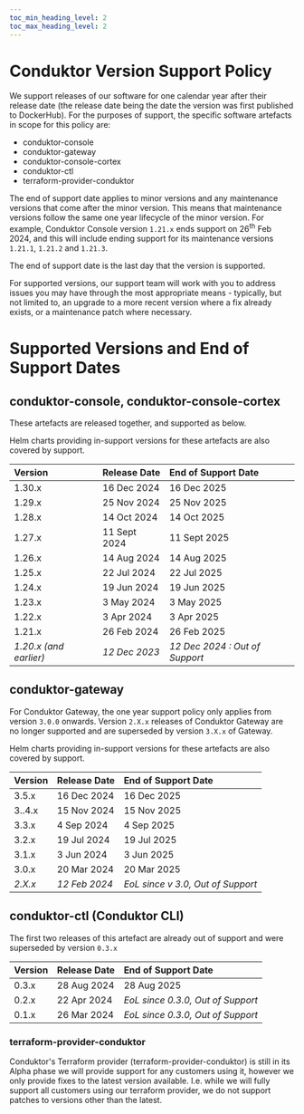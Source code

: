 ```yaml
---
toc_min_heading_level: 2
toc_max_heading_level: 2
---
```


# Conduktor Version Support Policy

We support releases of our software for one calendar year after their release date (the release date being the date the version was first published to DockerHub). For the purposes of support, the specific software artefacts in scope for this policy are:

* conduktor-console
* conduktor-gateway
* conduktor-console-cortex
* conduktor-ctl
* terraform-provider-conduktor

The end of support date applies to minor versions and any maintenance versions that come after the minor version. This means that maintenance versions follow the same one year lifecycle of the minor version. For example, Conduktor Console version `1.21.x` ends support on 26<sup>th</sup> Feb 2024, and this will include ending support for its maintenance versions `1.21.1`, `1.21.2` and `1.21.3`.

The end of support date is the last day that the version is supported.

For supported versions, our support team will work with you to address issues you may have through the most appropriate means - typically, but not limited to, an upgrade to a more recent version where a fix already exists, or a maintenance patch where necessary.

# Supported Versions and End of Support Dates

## conduktor-console, conduktor-console-cortex

These artefacts are released together, and supported as below.

Helm charts providing in-support versions for these artefacts are also covered by support.

| **Version**            | **Release Date** | **End of Support Date**        |
| :--------------------- | :--------------- | :----------------------------- |
| 1.30.x                 | 16 Dec 2024      | 16 Dec 2025                    |
| 1.29.x                 | 25 Nov 2024      | 25 Nov 2025                    |
| 1.28.x                 | 14 Oct 2024      | 14 Oct 2025                    |
| 1.27.x                 | 11 Sept 2024     | 11 Sept 2025                   |
| 1.26.x                 | 14 Aug 2024      | 14 Aug 2025                    |
| 1.25.x                 | 22 Jul 2024      | 22 Jul 2025                    |
| 1.24.x                 | 19 Jun 2024      | 19 Jun 2025                    |
| 1.23.x                 | 3 May 2024       | 3 May 2025                     |
| 1.22.x                 | 3 Apr 2024       | 3 Apr 2025                     |
| 1.21.x                 | 26 Feb 2024      | 26 Feb 2025                    |
| *1.20.x (and earlier)* | *12 Dec 2023*    | *12 Dec 2024 : Out of Support* |

## conduktor-gateway

For Conduktor Gateway, the one year support policy only applies from version `3.0.0` onwards. Version `2.X.x` releases of Conduktor Gateway are no longer supported and are superseded by version `3.X.x` of Gateway.

Helm charts providing in-support versions for these artefacts are also covered by support.

| **Version** | **Release Date**  | **End of Support Date**           |
| :---------- | :---------------- | :-------------------------------- |
| 3.5.x       | 16 Dec 2024       | 16 Dec 2025                       |
| 3..4.x      | 15 Nov 2024       | 15 Nov 2025                       |
| 3.3.x       | 4 Sep 2024        | 4 Sep 2025                        |
| 3.2.x       | 19 Jul 2024       | 19 Jul 2025                       |
| 3.1.x       | 3 Jun 2024        | 3 Jun 2025                        |
| 3.0.x       | 20 Mar 2024       | 20 Mar 2025                       |
| *2.X.x*     | *12 Feb 2024*     | *EoL since v 3.0, Out of Support* |

## conduktor-ctl (Conduktor CLI)

The first two releases of this artefact are already out of support and were superseded by version `0.3.x`

| **Version** | **Release Date** | **End of Support Date**           |
| :---------- | :--------------- | :-------------------------------- |
| 0.3.x       | 28 Aug 2024      | 28 Aug 2025                       |
| 0.2.x       | 22 Apr 2024      | *EoL since 0.3.0, Out of Support* |
| 0.1.x       | 26 Mar 2024      | *EoL since 0.3.0, Out of Support* |

### terraform-provider-conduktor

Conduktor's Terraform provider (terraform-provider-conduktor) is still in its Alpha phase we will provide support for any customers using it, however we only provide fixes to the latest version available. I.e. while we will fully support all customers using our terraform provider, we do not support patches to versions other than the latest.

          

